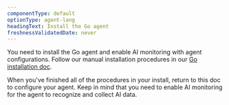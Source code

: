 ```yaml
---
componentType: default
optionType: agent-lang
headingText: Install the Go agent
freshnessValidatedDate: never
---
```


You need to install the Go agent and enable AI monitoring with agent configurations. Follow our manual installation procedures in our [Go installation doc](/docs/apm/agents/go-agent/installation/install-new-relic-go).

When you've finished all of the procedures in your install, return to this doc to configure your agent. Keep in mind that you need to enable AI monitoring for the agent to recognize and collect AI data. 